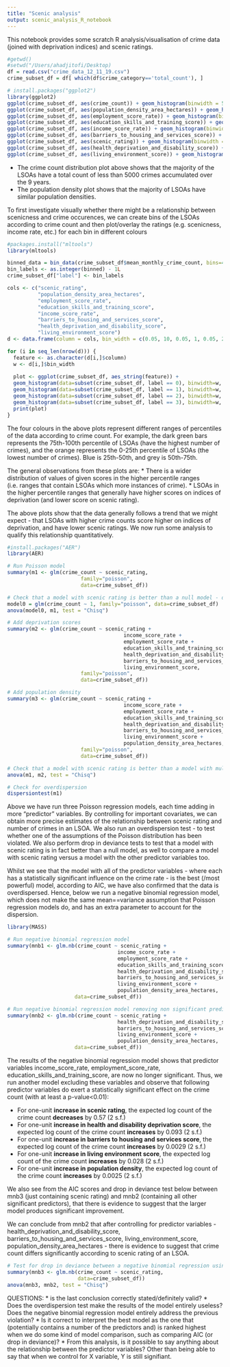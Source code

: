 ```yaml
---
title: "Scenic analysis"
output: scenic_analysis_R_notebook
---
```


This notebook provides some scratch R analysis/visualisation of crime data (joined with deprivation indices) and scenic ratings.

```r
#getwd()
#setwd("/Users/ahadjitofi/Desktop)
df = read.csv("crime_data_12_11_19.csv")
crime_subset_df = df[ which(df$crime_category=='total_count'), ]
```
```r
# install.packages("ggplot2")
library(ggplot2)
ggplot(crime_subset_df, aes(crime_count)) + geom_histogram(binwidth = 500)
ggplot(crime_subset_df, aes(population_density_area_hectares)) + geom_histogram(binwidth = 10)
ggplot(crime_subset_df, aes(employment_score_rate)) + geom_histogram(binwidth = 0.05)
ggplot(crime_subset_df, aes(education_skills_and_training_score)) + geom_histogram(binwidth = 1)
ggplot(crime_subset_df, aes(income_score_rate)) + geom_histogram(binwidth = 0.05)
ggplot(crime_subset_df, aes(barriers_to_housing_and_services_score)) + geom_histogram(binwidth = 2)
ggplot(crime_subset_df, aes(scenic_rating)) + geom_histogram(binwidth = 0.05)
ggplot(crime_subset_df, aes(health_deprivation_and_disability_score)) + geom_histogram(binwidth = 0.1)
ggplot(crime_subset_df, aes(living_environment_score)) + geom_histogram(binwidth = 1)
```

* The crime count distribution plot above shows that the majority of the LSOAs have a total count of less than 5000 crimes accumulated over the 9 years. 
* The population density plot shows that the majority of LSOAs have similar population densities.

To first investigate visually whether there might be a relationship between scenicness and crime occurences, we can create bins of the LSOAs according to crime count and then plot/overlay the ratings (e.g. scenicness, income rate, etc.) for each bin in different colours

```r
#packages.install("mltools")
library(mltools)

binned_data = bin_data(crime_subset_df$mean_monthly_crime_count, bins=4, binType = "quantile")
bin_labels <- as.integer(binned) - 1L
crime_subset_df["label"] <- bin_labels

cols <- c("scenic_rating",
          "population_density_area_hectares",
          "employment_score_rate",
          "education_skills_and_training_score",
          "income_score_rate",
          "barriers_to_housing_and_services_score",
          "health_deprivation_and_disability_score",
          "living_environment_score")
d <- data.frame(column = cols, bin_width = c(0.05, 10, 0.05, 1, 0.05, 2, 0.1, 1))

for (i in seq_len(nrow(d))) {
  feature <- as.character(d[i,]$column)
  w <- d[i,]$bin_width
  
  plot <- ggplot(crime_subset_df, aes_string(feature)) +
  geom_histogram(data=subset(crime_subset_df, label == 0), binwidth=w, color=NA, fill = "#E89005", alpha = 0.9) + # lowest crime count
  geom_histogram(data=subset(crime_subset_df, label == 1), binwidth=w, color=NA, fill = "#2292A4", alpha = 0.9) +
  geom_histogram(data=subset(crime_subset_df, label == 2), binwidth=w, color=NA, fill = "#485665", alpha = 0.9) +
  geom_histogram(data=subset(crime_subset_df, label == 3), binwidth=w, fill = "#003B36", alpha = 0.9) # highest crime count
  print(plot)
}

```

The four colours in the above plots represent different ranges of percentiles of the data according to crime count. For example, the dark green bars represents the 75th-100th percentile of LSOAs (have the highest number of crimes), and the orange represents the 0-25th percentile of LSOAs (the lowest number of crimes). Blue is 25th-50th, and grey is 50th-75th.

The general observations from these plots are:
* There is a wider distribution of values of given scores in the higher percentile ranges (i.e. ranges that contain LSOAs which more instances of crime).
* LSOAs in the higher percentile ranges that generally have higher scores on indices of deprivation (and lower score on scenic rating).

The above plots show that the data generally follows a trend that we might expect - that LSOAs with higher crime counts score higher on indices of deprivation, and have lower scenic ratings. We now run some analysis to qualify this relationship quantitatively.

```r
#install.packages("AER")
library(AER)

# Run Poisson model
summary(m1 <- glm(crime_count ~ scenic_rating, 
                        family="poisson", 
                        data=crime_subset_df))

# Check that a model with scenic rating is better than a null model - drop in deviance test (https://bookdown.org/roback/bookdown-bysh/ch-poissonreg.html)
model0 = glm(crime_count ~ 1, family="poisson", data=crime_subset_df)
anova(model0, m1, test = "Chisq")

# Add deprivation scores
summary(m2 <- glm(crime_count ~ scenic_rating + 
                                      income_score_rate + 
                                      employment_score_rate + 
                                      education_skills_and_training_score + 
                                      health_deprivation_and_disability_score + 
                                      barriers_to_housing_and_services_score +
                                      living_environment_score, 
                        family="poisson", 
                        data=crime_subset_df))

# Add population density
summary(m3 <- glm(crime_count ~ scenic_rating + 
                                      income_score_rate + 
                                      employment_score_rate + 
                                      education_skills_and_training_score + 
                                      health_deprivation_and_disability_score + 
                                      barriers_to_housing_and_services_score +
                                      living_environment_score + 
                                      population_density_area_hectares, 
                        family="poisson", 
                        data=crime_subset_df))

# Check that a model with scenic rating is better than a model with multiple predictors - drop in deviance test
anova(m1, m2, test = "Chisq")

# Check for overdispersion
dispersiontest(m1)
```

Above we have run three Poisson regression models, each time adding in more "predictor" variables. By controlling for important covariates, we can obtain more precise estimates of the relationship between scenic rating and number of crimes in an LSOA. We also run an overdispersion test - to test whether one of the assumptions of the Poisson distribution has been violated. We also perform drop in deviance tests to test that a model with scenic rating is in fact better than a null model, as well to compare a model with scenic rating versus a model with the other predictor variables too.

Whilst we see that the model with all of the predictor variables - where each has a statistically significant influence on the crime rate - is the best (/most powerful) model, according to AIC, we have also confirmed that the data is overdispersed. Hence, below we run a negative binomial regression model, which does not make the same mean==variance assumption that Poisson regression models do, and has an extra parameter to account for the dispersion.

```r
library(MASS)

# Run negative binomial regression model
summary(mnb1 <- glm.nb(crime_count ~ scenic_rating + 
                                    income_score_rate + 
                                    employment_score_rate + 
                                    education_skills_and_training_score + 
                                    health_deprivation_and_disability_score + 
                                    barriers_to_housing_and_services_score + 
                                    living_environment_score + 
                                    population_density_area_hectares, 
                      data=crime_subset_df))
```
```r

# Run negative binomial regression model removing non significant predictor variables
summary(mnb2 <- glm.nb(crime_count ~ scenic_rating + 
                                    health_deprivation_and_disability_score + 
                                    barriers_to_housing_and_services_score + 
                                    living_environment_score + 
                                    population_density_area_hectares, 
                      data=crime_subset_df))
```

The results of the negative binomial regression model shows that predictor variables income_score_rate, employment_score_rate, education_skills_and_training_score, are now no longer significant. Thus, we run another model excluding these variables and observe that following predictor variables do exert a statistically significant effect on the crime count (with at least a p-value<0.01):

* For one-unit **increase in scenic rating**, the expected log count of the crime count **decreases** by 0.57 (2 s.f.)
* For one-unit **increase in health and disability deprivation score**, the expected log count of the crime count **increases** by 0.093 (2 s.f.)
* For one-unit **increase in barriers to housing and services score**, the expected log count of the crime count **increases** by 0.0029 (2 s.f.)
* For one-unit **increase in living environment score**, the expected log count of the crime count **increases** by 0.028 (2 s.f.)
* For one-unit **increase in population density**, the expected log count of the crime count **increases** by 0.0025 (2 s.f.)

We also see from the AIC scores and drop in deviance test below between mnb3 (just containing scenic rating) and mnb2 (containing all other significant predictors), that there is evidence to suggest that the larger model produces significant improvement.

We can conclude from mnb2 that after controlling for predictor variables - health_deprivation_and_disability_score, barriers_to_housing_and_services_score, living_environment_score, population_density_area_hectares - there is evidence to suggest that crime count differs significantly according to scenic rating of an LSOA.

```r

# Test for drop in deviance between a negative binomial regression using just scenic rating vs more predictors
summary(mnb3 <- glm.nb(crime_count ~ scenic_rating,
                       data=crime_subset_df))
anova(mnb3, mnb2, test = "Chisq")
```

QUESTIONS:
* is the last conclusion correctly stated/definitely valid?
* Does the overdispersion test make the results of the model entirely useless? Does the negative binomial regression model entirely address the previous violation?
* Is it correct to interpret the best model as the one that (potentially contains a number of the predictors and) is ranked highest when we do some kind of model comparison, such as comparing AIC (or drop in deviance)?
* From this analysis, is it possible to say anything about the relationship between the predictor variables? Other than being able to say that when we control for X variable, Y is still signifiant.
